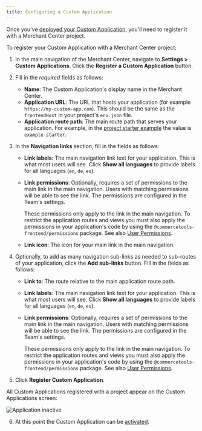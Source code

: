 ```yaml
---
title: Configuring a Custom Application
---
```


Once you've [deployed your Custom Application](/deployment/production-build), you'll need to register it with a Merchant Center project.

To register your Custom Application with a Merchant Center project:

1. In the main navigation of the Merchant Center, navigate to **Settings > Custom Applications**. Click the **Register a Custom Application** button.

2. Fill in the _required_ fields as follows:
    * **Name**: The Custom Application's display name in the Merchant Center.
    * **Application URL**: The URL that hosts your application (for example `https://my-custom-app.com`). This should be the same as the `frontendHost` in your project's `env.json` file.
    * **Application route path**: The main route path that serves your application. For example, in the [project starter example](https://github.com/commercetools/merchant-center-application-kit/tree/master/application-templates/starter) the value is `example-starter`.

3. In the **Navigation links** section, fill in the fields as follows:
    * **Link labels**: The main navigation link text for your application. This is what most users will see. Click **Show all languages** to provide labels for all languages (`en`, `de`, `es`).
    * **Link permissions**: Optionally, requires a set of permissions to the main link in the main navigation. Users with matching permissions will be able to see the link. The permissions are configured in the Team's settings.<br/>

      <Warning>

      These permissions only apply to the link in the main navigation. To restrict the application routes and views you must also apply the permissions in your application's code by using the `@commercetools-frontend/permissions` package. See also [User Permissions](/main-concepts/user-permissions).

      </Warning>

    * **Link icon**: The icon for your main link in the main navigation.

4. Optionally, to add as many navigation sub-links as needed to sub-routes of your application, click the **Add sub-links** button. Fill in the fields as follows:
    * **Link to**: The route relative to the main application route path.
    * **Link labels**: The main navigation link text for your application. This is what most users will see. Click **Show all languages** to provide labels for all languages (`en`, `de`, `es`).
    * **Link permissions**: Optionally, requires a set of permissions to the main link in the main navigation. Users with matching permissions will be able to see the link. The permissions are configured in the Team's settings.

      <Warning>

      These permissions only apply to the link in the main navigation. To restrict the application routes and views you must also apply the permissions in your application's code by using the `@commercetools-frontend/permissions` package. See also [User Permissions](/main-concepts/user-permissions).

      </Warning>

5. Click **Register Custom Application**.

  All Custom Applications registered with a project appear on the Custom Applications screen:

  ![Application inactive](/images/mc-apps-inactive.png)

6. At this point the Custom Application can be [activated](/register-applications/activating-a-custom-application).
